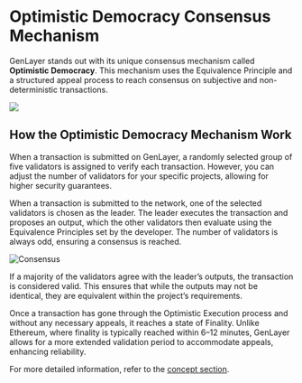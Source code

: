 # Optimistic Democracy Consensus Mechanism

GenLayer stands out with its unique consensus mechanism called **Optimistic Democracy**. This mechanism uses the Equivalence Principle and a structured appeal process to reach consensus on subjective and non-deterministic transactions.


![](/genlayer-works.png)

## How the Optimistic Democracy Mechanism Work

When a transaction is submitted on GenLayer, a randomly selected group of five validators is assigned to verify each transaction. However, you can adjust the number of validators for your specific projects, allowing for higher security guarantees.

When a transaction is submitted to the network, one of the selected validators is chosen as the leader. The leader executes the transaction and proposes an output, which the other validators then evaluate using the Equivalence Principles set by the developer. The number of validators is always odd, ensuring a consensus is reached.

![Consensus](/consensus-model.jpg)

If a majority of the validators agree with the leader’s outputs, the transaction is considered valid. This ensures that while the outputs may not be identical, they are equivalent within the project’s requirements.

Once a transaction has gone through the Optimistic Execution process and without any necessary appeals, it reaches a state of Finality. Unlike Ethereum, where finality is typically reached within 6–12 minutes, GenLayer allows for a more extended validation period to accommodate appeals, enhancing reliability.

For more detailed information, refer to the [concept section](/core-concepts).
